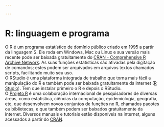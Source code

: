 ```yaml
---

---
```


# R: linguagem e programa

O R é um programa estatístico de domínio público criado em 1995 a partir da linguagem S. Ele roda em Windows, Mac ou Linux e sua versão mais recente pode ser baixada gratuitamente do [CRAN - Comprehensive R Archive Network](https://cran.r-project.org/). As suas funções estatísticas são ativadas pela digitação de comandos; estes podem ser arquivados em arquivos textos chamados scripts, facilitando muito seu uso.\
O RStudio é uma plataforma integrada de trabalho que torna mais fácil a manipulação do R e também pode ser baixada gratuitamente da internet ([R Studio](https://rstudio.com/)). Tem que instalar primeiro o R e depois o RStudio.\
O [Projeto R](http://www.r-project.org/) é uma colaboração internacional de pesquisadores de diversas áreas, como estatística, ciências da computação, epidemiologia, geografia, etc, que desenvolvem novos conjuntos de funções no R, chamados pacotes ou bibliotecas, e que também podem ser baixados gratuitamente da internet. Diversos manuais e tutoriais estão disponíveis na internet, alguns acessados a partir do [CRAN](https://cran.r-project.org/).
